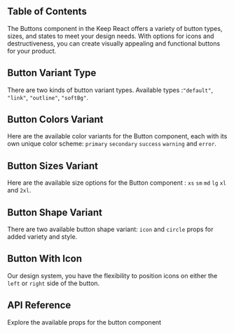 
## Table of Contents

The Buttons component in the Keep React offers a variety of button types, sizes, and states to meet your design needs. With options for icons and destructiveness, you can create visually appealing and functional buttons for your product.

## Button Variant Type

There are two kinds of button variant types. Available types :`"default"`, `"link"`, `"outline"`, `"softBg"`.

<CodeHighlightPreview code={KeepButtonTypeCode}>
  <KeepButtonType />
</CodeHighlightPreview>

## Button Colors Variant

Here are the available color variants for the Button component, each with its own unique color scheme: `primary` `secondary` `success` `warning` and `error`.

<CodeHighlightPreview code={KeepButtonColorCode}>
  <KeepButtonColor />
</CodeHighlightPreview>

## Button Sizes Variant

Here are the available size options for the Button component : `xs` `sm` `md` `lg` `xl` and `2xl`.

<CodeHighlightPreview code={KeepButtonSizeCode}>
  <KeepButtonSize />
</CodeHighlightPreview>

## Button Shape Variant

There are two available button shape variant: `icon` and `circle` props for added variety and style.

<CodeHighlightPreview code={KeepButtonShapeCode}>
  <KeepButtonShape />
</CodeHighlightPreview>

## Button With Icon

Our design system, you have the flexibility to position icons on either the `left` or `right` side of the button.

<CodeHighlightPreview code={KeepButtonIconCode}>
  <KeepButtonIcon />
</CodeHighlightPreview>

## API Reference

Explore the available props for the button component

<ComponentApi data={buttonApiData} />
